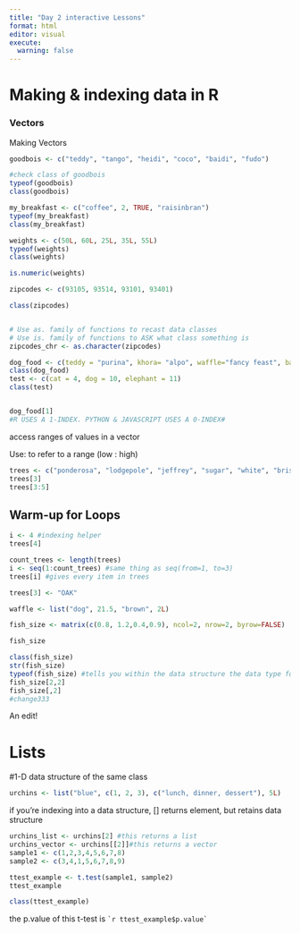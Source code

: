 ```yaml
---
title: "Day 2 interactive Lessons"
format: html
editor: visual
execute:
  warning: false
---
```


# Making & indexing data in R

### Vectors

Making Vectors

```r
goodbois <- c("teddy", "tango", "heidi", "coco", "baidi", "fudo")

#check class of goodbois
typeof(goodbois)
class(goodbois)

```

```r
my_breakfast <- c("coffee", 2, TRUE, "raisinbran")
typeof(my_breakfast)
class(my_breakfast)

```

```r
weights <- c(50L, 60L, 25L, 35L, 55L)
typeof(weights)
class(weights)
```

```r
is.numeric(weights)
```

```r
zipcodes <- c(93105, 93514, 93101, 93401)

class(zipcodes)


# Use as. family of functions to recast data classes
# Use is. family of functions to ASK what class something is
zipcodes_chr <- as.character(zipcodes)


```

```r
dog_food <- c(teddy = "purina", khora= "alpo", waffle="fancy feast", banjo = "blue diamond", tallie = "farmer's dog")
class(dog_food)
test <- c(cat = 4, dog = 10, elephant = 11)
class(test)


dog_food[1]
#R USES A 1-INDEX. PYTHON & JAVASCRIPT USES A 0-INDEX#
```

access ranges of values in a vector

Use: to refer to a range (low : high)

```r
trees <- c("ponderosa", "lodgepole", "jeffrey", "sugar", "white", "bristle cone")
trees[3]
trees[3:5]
```

## Warm-up for Loops

```r
i <- 4 #indexing helper
trees[4]

```

```r
count_trees <- length(trees)
i <- seq(1:count_trees) #same thing as seq(from=1, to=3)
trees[i] #gives every item in trees
```

```r
trees[3] <- "OAK"
```

```r
waffle <- list("dog", 21.5, "brown", 2L)
```

```r

fish_size <- matrix(c(0.8, 1.2,0.4,0.9), ncol=2, nrow=2, byrow=FALSE)

fish_size

class(fish_size)
str(fish_size)
typeof(fish_size) #tells you within the data structure the data type for the different values 
fish_size[2,2]
fish_size[,2]
#change333
```

An edit!

# Lists 

#1-D data structure of the same class

```r
urchins <- list("blue", c(1, 2, 3), c("lunch, dinner, dessert"), 5L)
```

if you're indexing into a data structure, \[\] returns element, but retains data structure

```r
urchins_list <- urchins[2] #this returns a list
urchins_vector <- urchins[[2]]#this returns a vector
sample1 <- c(1,2,3,4,5,6,7,8)
sample2 <- c(3,4,1,5,6,7,8,9)

ttest_example <- t.test(sample1, sample2)
ttest_example

class(ttest_example)
```

the p.value of this t-test is `` `r ttest_example$p.value` ``
